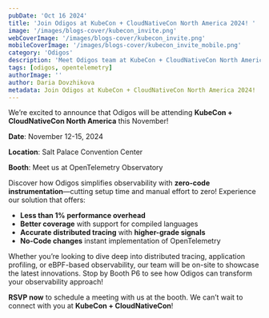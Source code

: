 ```yaml
---
pubDate: 'Oct 16 2024'
title: 'Join Odigos at KubeCon + CloudNativeCon North America 2024! '
image: '/images/blogs-cover/kubecon_invite.png'
webCoverImage: '/images/blogs-cover/kubecon_invite.png'
mobileCoverImage: '/images/blogs-cover/kubecon_invite_mobile.png'
category: 'Odigos'
description: 'Meet Odigos team at KubeCon + CloudNativeCon North America 2024'
tags: [odigos, opentelemetry]
authorImage: ''
author: Daria Dovzhikova
metadata: Join Odigos at KubeCon + CloudNativeCon North America 2024!
---
```


We’re excited to announce that Odigos will be attending **KubeCon + CloudNativeCon North America** this November!

**Date**: November 12-15, 2024

**Location**: Salt Palace Convention Center

**Booth**: Meet us at OpenTelemetry Observatory

Discover how Odigos simplifies observability with **zero-code instrumentation**—cutting setup time and manual effort to zero! Experience our solution that offers:

- **Less than 1% performance overhead**
- **Better coverage** with support for compiled languages
- **Accurate distributed tracing** with **higher-grade signals**
- **No-Code changes** instant implementation of OpenTelemetry

Whether you’re looking to dive deep into distributed tracing, application profiling, or eBPF-based observability, our team will be on-site to showcase the latest innovations. Stop by Booth P6 to see how Odigos can transform your observability approach!

**RSVP now** to schedule a meeting with us at the booth. We can’t wait to connect with you at **KubeCon + CloudNativeCon**!

